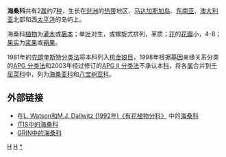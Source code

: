 {{Automatic taxobox
| taxon = Sonneratiaceae
| image = 
| image_caption = 
| authority = [[Engl.|Engl.]] & [[Ernest_Friedrich_Gilg|Gilg]], 1924
| subdivision_ranks = [[属|属]]
| subdivision = 
*[[海桑属|海桑属]] ''Sonneratia''
*[[八宝树属|八宝树属]] ''Duabanga'' 
}}

'''海桑科'''共有2[[属|属]]约7[[种|种]]，生长在[[非洲|非洲]]的[[热带|热带]]地区、[[马达加斯加岛|马达加斯加岛]]、[[东南亚|东南亚]]、[[澳大利亚|澳大利亚]]北部和西[[太平洋|太平洋]]的岛屿上。

海桑科[[植物|植物]]为[[灌木|灌木]]或[[藤本|藤本]]；单[[叶|叶]]对生，或螺旋式排列，革质；[[花|花]]的[[花瓣|花瓣]]小，4-8；[[果实|果实]]为[[浆果|浆果]]或[[蒴果|蒴果]]。

1981年的[[克朗奎斯特分类法|克朗奎斯特分类法]]将本科列入[[桃金娘目|桃金娘目]]，1998年根据[[基因|基因]]亲缘关系分类的[[APG_分类法|APG 分类法]]和2003年经过修订的[[APG_II_分类法|APG II 分类法]]不承认本[[科|科]]，将各[[属|属]]合并到[[千屈菜科|千屈菜科]]中，列为[[海桑亚科|海桑亚科]]和[[八宝树亚科|八宝树亚科]]。

== 外部链接 ==
*在[http://delta-intkey.com/angio/ L. Watson和M.J. Dallwitz (1992年)《有花植物分科》] {{Wayback|url=http://delta-intkey.com/angio/ |date=20070103200438 }}中的[http://delta-intkey.com/angio/www/sonnerat.htm 海桑科] {{Wayback|url=http://delta-intkey.com/angio/www/sonnerat.htm |date=20090201131212 }}
*[http://www.cbif.gc.ca/pls/itisca/next?v_tsn=27073&taxa=Sonneratiaceae&p_ifx=&p_lang= ITIS中的海桑科]{{dead link|date=2018年3月 |bot=InternetArchiveBot |fix-attempted=yes }}
*[http://www.ars-grin.gov/cgi-bin/npgs/html/family.pl?1044 GRIN中的海桑科] {{Wayback|url=http://www.ars-grin.gov/cgi-bin/npgs/html/family.pl?1044 |date=20090120040926 }}
{{Taxonbar|from=Q2198585}}

{{DEFAULTSORT:Sonneratiaceae}}
[[Category:植物科名|H]]
[[Category:桃金娘目|H]]
[[Category:海桑科|*]]